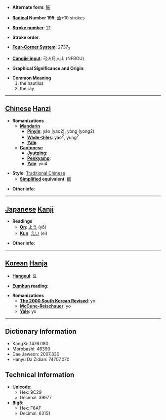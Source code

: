 * '''Alternate form''': [[鳐]]

* '''[[Wiktionary:Chinese radical index| Radical]] Number 195''': [[Wiktionary:Chinese radical index 魚|魚]]+10 strokes

* '''[[Wiktionary:Chinese total strokes index|Stroke number]]''': [[Wiktionary:Chinese total strokes index 21|21]]

* '''Stroke order''': 

* '''[[Wiktionary:Chinese four corner index|Four-Corner System]]''': 2737<sub>2</sub>

* '''[[Wiktionary:Chinese Cangjie index|Cangjie input]]''': 弓火月人山 (NFBOU)

* '''Graphical Significance and Origin''': 

* '''Common Meaning'''
*#the nautilus
*# the ray


----

== [[Chinese]] [[Hanzi]] ==

* '''Romanizations'''
** '''[[Mandarin]]'''
*** '''[[Pinyin]]''': yáo (yao2), yóng (yong2)
*** '''[[Wade-Giles]]''': yao<sup>2</sup>, yung<sup>2</sup>
*** '''[[Yale]]''': 
** '''[[Cantonese]]'''
*** '''[[Jyutping]]''':
*** '''[[Penkyamp]]''': 
*** '''[[Yale]]''': yiu4

* '''Style''': [[Traditional Chinese]] 
** '''[[Simplified Chinese|Simplified]] equivalent''': [[鳐]]

* '''Other info''': 

----

== [[Japanese]] [[Kanji]] ==

* '''Readings'''
** '''[[On]]''': [[よう]] (yō)
** '''[[Kun]]''': [[えい]] (ei)

* '''Other info''':  

----

== [[Korean]] [[Hanja]] ==

* '''[[Hangeul]]''': 요

* '''[[Eumhun]] reading''': 

* '''Romanizations'''
** '''[[The 2000 South Korean Revised Romanization|The 2000 South Korean Revised]]''': yo
** '''[[McCune-Reischauer]]''': yo
** '''[[Yale]]''': yo

----

== Dictionary Information ==

* KangXi: 1476.080
* Morobashi: 46390
* Dae Jaweon: 2007.330
* Hanyu Da Zidian: 74707.070

== Technical Information ==

* '''Unicode''':
** Hex: 9C29
** Decimal: 39977
* '''Big5''':
** Hex: F6AF
** Decimal: 63151